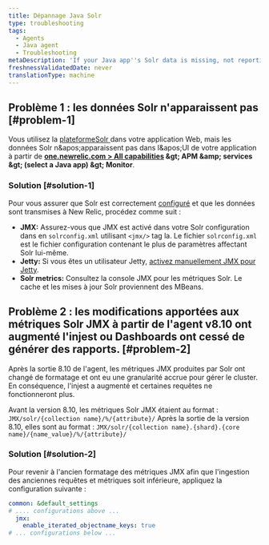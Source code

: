 ```yaml
---
title: Dépannage Java Solr
type: troubleshooting
tags:
  - Agents
  - Java agent
  - Troubleshooting
metaDescription: 'If your Java app''s Solr data is missing, not reporting to New Relic, or too much data is being reported, follow these troubleshooting steps to ensure Solr is configured correctly.'
freshnessValidatedDate: never
translationType: machine
---
```


## Problème 1 : les données Solr n&apos;apparaissent pas [#problem-1]

Vous utilisez la [plateformeSolr ](http://lucene.apache.org/solr/)dans votre application Web, mais les données Solr n&amp;apos;apparaissent pas dans l&amp;apos;UI <InlinePopover type="apm" />de votre application à partir de <DNT>**[one.newrelic.com &gt; All capabilities](https://one.newrelic.com/all-capabilities) &amp;gt; APM &amp;amp; services &amp;gt; (select a Java app) &amp;gt; Monitor**</DNT>.

### Solution [#solution-1]

Pour vous assurer que Solr est correctement [configuré](/docs/agents/java-agent/getting-started/compatibility-requirements-java-agent#other) et que les données sont transmises à New Relic, procédez comme suit :

* <DNT>**JMX:**</DNT> Assurez-vous que JMX est activé dans votre Solr configuration dans en `solrconfig.xml` utilisant `<jmx/>` tag la. Le fichier `solrconfig.xml` est le fichier configuration contenant le plus de paramètres affectant Solr lui-même.
* <DNT>**Jetty:**</DNT> Si vous êtes un utilisateur Jetty, [activez manuellement JMX pour Jetty](https://wiki.eclipse.org/Jetty/Tutorial/JMX#Enabling_JMXConnectorServer_for_Remote_Access).
* <DNT>**Solr metrics:**</DNT> Consultez la console JMX pour les métriques Solr. Le cache et les mises à jour Solr proviennent des MBeans.

## Problème 2 : les modifications apportées aux métriques Solr JMX à partir de l&apos;agent v8.10 ont augmenté l&apos;injest ou Dashboards ont cessé de générer des rapports. [#problem-2]

Après la sortie 8.10 de l&apos;agent, les métriques JMX produites par Solr ont changé de formatage et ont eu une granularité accrue pour gérer le cluster. En conséquence, l&apos;injest a augmenté et certaines requêtes ne fonctionneront plus.

Avant la version 8.10, les métriques Solr JMX étaient au format : `JMX/solr/{collection name}/%/{attribute}/` Après la sortie de la version 8.10, elles sont au format : `JMX/solr/{collection name}.{shard}.{core name}/{name_value}/%/{attribute}/`

### Solution [#solution-2]

Pour revenir à l&apos;ancien formatage des métriques JMX afin que l&apos;ingestion des anciennes requêtes et métriques soit inférieure, appliquez la configuration suivante :

```yml
common: &default_settings
# .... configurations above ...
  jmx:
    enable_iterated_objectname_keys: true
# ... configurations below ...
```